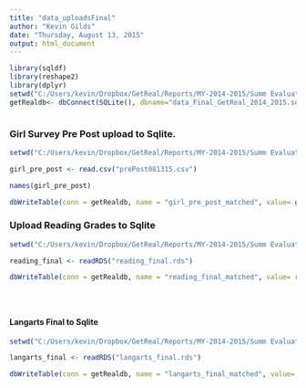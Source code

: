 ```yaml
---
title: "data_uploadsFinal"
author: "Kevin Gilds"
date: "Thursday, August 13, 2015"
output: html_document
---
```


```r

library(sqldf)
library(reshape2)
library(dplyr)
setwd("C:/Users/kevin/Dropbox/GetReal/Reports/MY-2014-2015/Summ Evaluation Report/data")
getRealdb<- dbConnect(SQLite(), dbname="data_Final_GetReal_2014_2015.sqlite")



```


### Girl Survey Pre Post upload to Sqlite. 

```r
setwd("C:/Users/kevin/Dropbox/GetReal/Reports/MY-2014-2015/Summ Evaluation Report/data")

girl_pre_post <- read.csv("prePost081315.csv")

names(girl_pre_post)

dbWriteTable(conn = getRealdb, name = "girl_pre_post_matched", value= girl_pre_post, row.names=FALSE, overwrite=TRUE)


```

### Upload Reading Grades to Sqlite

```r
setwd("C:/Users/kevin/Dropbox/GetReal/Reports/MY-2014-2015/Summ Evaluation Report/data")

reading_final <- readRDS("reading_final.rds")

dbWriteTable(conn = getRealdb, name = "reading_final_matched", value= reading_final, row.names=FALSE, overwrite=TRUE)





```


#### Langarts Final to Sqlite

```r
setwd("C:/Users/kevin/Dropbox/GetReal/Reports/MY-2014-2015/Summ Evaluation Report/data")

langarts_final <- readRDS("langarts_final.rds")

dbWriteTable(conn = getRealdb, name = "langarts_final_matched", value= langarts_final, row.names=FALSE, overwrite=TRUE)






```



